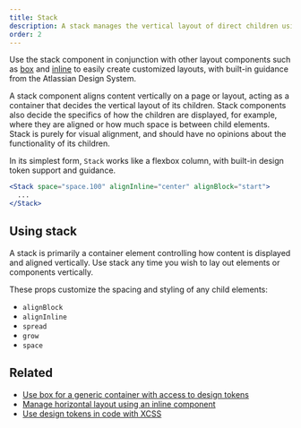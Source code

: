 ```yaml
---
title: Stack
description: A stack manages the vertical layout of direct children using flexbox.
order: 2
---
```


Use the stack component in conjunction with other layout components such as [box](/components/primitives/box/usage) and [inline](/components/primitives/inline/usage) to easily create customized layouts, with built-in guidance from the Atlassian Design System.

A stack component aligns content vertically on a page or layout, acting as a container that decides the vertical layout of its children. Stack components also decide the specifics of how the children are displayed, for example, where they are aligned or how much space is between child elements. Stack is purely for visual alignment, and should have no opinions about the functionality of its children.

In its simplest form, `Stack` works like a flexbox column, with built-in design token support and guidance.

```jsx
<Stack space="space.100" alignInline="center" alignBlock="start">
  ...
</Stack>
```

## Using stack

A stack is primarily a container element controlling how content is displayed and aligned vertically. Use stack any time you wish to lay out elements or components vertically.

These props customize the spacing and styling of any child elements:

- `alignBlock`
- `alignInline`
- `spread`
- `grow`
- `space`

## Related

- [Use box for a generic container with access to design tokens](/components/primitives/box/usage)
- [Manage horizontal layout using an inline component](/components/primitives/inline/usage)
- [Use design tokens in code with XCSS](/components/primitives/XCSS/usage)
